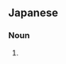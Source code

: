 ==Japanese==
{{ja-kanjitab|ねこ|また|yomi=k}}

===Noun===
{{ja-noun|ねこまた}}

# {{alternative spelling of|猫又|lang=ja}}